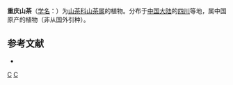 {{Speciesbox 
| taxon = Camellia chungkingensis
| authority =   Chang Tax
}}

'''重庆山茶'''（[[学名|学名]]：{{lang|la|''Camellia chungkingensis''}}）为[[山茶科|山茶科]][[山茶属|山茶属]]的植物。分布于[[中国大陆|中国大陆]]的[[四川|四川]]等地，属中国原产的植物（非从国外引种）。

== 参考文献 ==
<div class="references-small">
* {{cite web| url =http://www.bioinfo.cn/db05/KmzwSpecies.php?action=view&id=28868| title =重庆山茶| work =《中国高等植物数据库全库》| publisher =中国科学院微生物研究所| author =昆明植物研究所| accessdate =2009-02-26| deadurl =yes| archiveurl =https://web.archive.org/web/20160305035224/http://www.bioinfo.cn/db05/KmzwSpecies.php?action=view&id=28868| archivedate =2016-03-05}}
</div>
{{Taxonbar|from=Q15232668}}

[[Category:山茶属|C]]
[[Category:重庆植物|C]]
